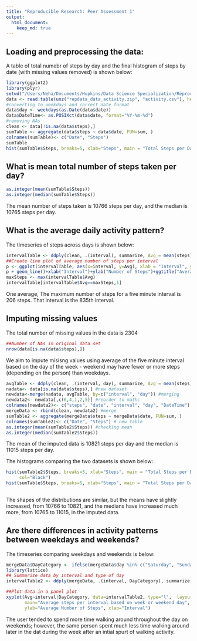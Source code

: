 ```yaml
---
title: "Reproducible Research: Peer Assessment 1"
output: 
  html_document:
    keep_md: true
---
```



## Loading and preprocessing the data: 
A table of total numebr of steps by day and the  final histogram of steps by date (with missing values removed) is shown below:

```r
library(ggplot2)
library(plyr)
setwd("/Users/Neha/Documents/Hopkins/Data Science Specialization/Reproducible Research")
data <- read.table(unz("repdata_data_activity.zip", "activity.csv"), header=T, sep=",")
#converting to weekdays and correct date format
data$day <- weekdays(as.Date(data$date))
data$DateTime<- as.POSIXct(data$date, format="%Y-%m-%d")
#removing NAs
clean <- data[!is.na(data$steps),]
sumTable <- aggregate(data$steps ~ data$date, FUN=sum, )
colnames(sumTable)<- c("Date", "Steps")
sumTable
hist(sumTable$Steps, breaks=5, xlab="Steps", main = "Total Steps per Day")
```
## What is mean total number of steps taken per day?
```r
as.integer(mean(sumTable$Steps))
as.integer(median(sumTable$Steps))
```
The mean number of steps taken is 10766 steps per day, and the median is 10765 steps per day.

## What is the average daily activity pattern?

The timeseries of steps across days is shown below:
```r
intervalTable <- ddply(clean, .(interval), summarize, Avg = mean(steps))
##Create line plot of average number of steps per interval
p <- ggplot(intervalTable, aes(x=interval, y=Avg), xlab = "Interval", ylab="Average Number of Steps")
p + geom_line()+xlab("Interval")+ylab("Number of Steps")+ggtitle("Average Number of Steps per 5 minute Interval")
maxSteps <- max(intervalTable$Avg)
intervalTable[intervalTable$Avg==maxSteps,1]
```
One average, The maximum number of steps for a five minute interval is 206 steps. That interval is the 835th interval.

## Imputing missing values

The total number of missing values in the data is 2304
```r
##Number of NAs in original data set
nrow(data[is.na(data$steps),])
```
We aim to impute misisng values using average of the five minute interval based on the day of the week - weekend may have fewer or more steps (depending on the person) than weekdays.
```r
avgTable <- ddply(clean, .(interval, day), summarize, Avg = mean(steps)) #creating average
nadata<- data[is.na(data$steps),] #new dataset
newdata<-merge(nadata, avgTable, by=c("interval", "day")) #merging
newdata2<- newdata[,c(6,4,1,2,5)] #reorder to mathc
colnames(newdata2)<- c("steps", "date", "interval", "day", "DateTime") #same variables
mergeData <- rbind(clean, newdata2) #merge
sumTable2 <- aggregate(mergeData$steps ~ mergeData$date, FUN=sum, )
colnames(sumTable2)<- c("Date", "Steps") # new table
as.integer(mean(sumTable2$Steps)) #checking mean
as.integer(median(sumTable2$Steps))
```
The mean of the imputed data is 10821 steps per day and the median is 11015 steps per day. 

The histograms comparing the two datasets is shown below:
```r
hist(sumTable2$Steps, breaks=5, xlab="Steps", main = "Total Steps per Day with Imputation", 
     col="Black") 
hist(sumTable$Steps, breaks=5, xlab="Steps", main = "Total Steps per Day with missing values removed",col="Grey") 
     
```

The shapes of the distributions are similar, but the means have slightly increased, from 10766 to 10821, and the medians have increased much more, from 10765 to 11015, in the imputed data.

## Are there differences in activity patterns between weekdays and weekends?
The timeseries comparing weekdays and weekends is below:
```r
mergeData$DayCategory <- ifelse(mergeData$day %in% c("Saturday", "Sunday"), "Weekend", "Weekday")
library(lattice) 
## Summarize data by interval and type of day
intervalTable2 <- ddply(mergeData, .(interval, DayCategory), summarize, Avg = mean(steps))

##Plot data in a panel plot
xyplot(Avg~interval|DayCategory, data=intervalTable2, type="l",  layout = c(1,2),
       main="Average steps per interval based on week or weekend day", 
       ylab="Average Number of Steps", xlab="Interval")
```

The user tended to spend more time walking around throughout the day on weekends; however, the same person spent much less time walking around later in the dat during the week after an intial spurt of walking activity.